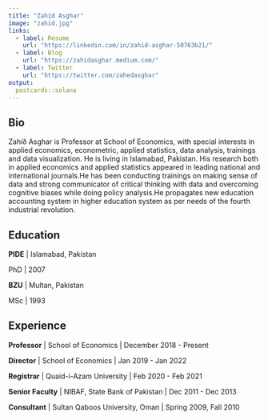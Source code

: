 ```yaml
---
title: "Zahíd Asghar"
image: "zahid.jpg"
links:
  - label: Resume
    url: "https://linkedin.com/in/zahid-asghar-50763b21/"
  - label: Blog
    url: "https://zahidasghar.medium.com/"
  - label: Twitter
    url: "https://twitter.com/zahedasghar"
output:
  postcards::solana
---
```

 
## Bio

Zahíð Asghar is Professor at School of Economics, with special interests in  applied economics, econometric, applied statistics, data analysis, trainings and data visualization. He is 
living in Islamabad, Pakistan. His research both in applied economics and applied statistics appeared in leading national and international journals.He has been conducting trainings on making sense of data and strong communicator of critical thinking with data and overcoming cognitive biases while doing policy analysis.He propagates new education accounting system in higher education system as per needs of the fourth industrial revolution.

## Education

**PIDE** | Islamabad, Pakistan

PhD | 2007

**BZU** | Multan, Pakistan

MSc | 1993

## Experience

**Professor** | School of Economics | December 2018 - Present

**Director** | School of Economics | Jan 2019 - Jan 2022

**Registrar** | Quaid-i-Azam University | Feb 2020 - Feb 2021

**Senior Faculty** | NIBAF, State Bank of Pakistan | Dec 2011 - Dec 2013

**Consultant** | Sultan Qaboos University, Oman | Spring 2009, Fall 2010
